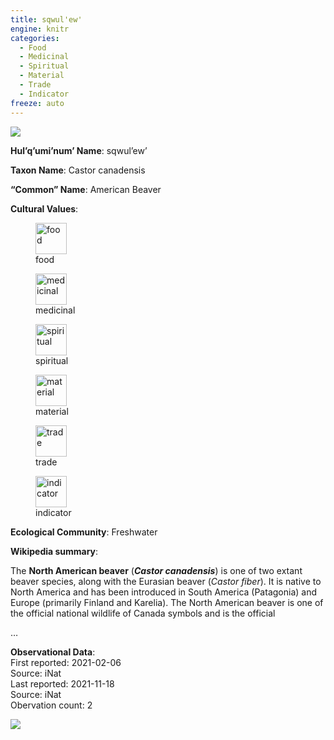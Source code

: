 ```yaml
---
title: sqwul'ew'
engine: knitr
categories:
  - Food
  - Medicinal
  - Spiritual
  - Material
  - Trade
  - Indicator
freeze: auto
---
```

![](https://inaturalist-open-data.s3.amazonaws.com/photos/249990599/medium.jpeg){fig-alt="sqwul'ew' - American Beaver"}

**Hul'q'umi'num' Name**: sqwul'ew'

**Taxon Name**: Castor canadensis

**"Common" Name**: American Beaver

**Cultural Values**:  

::: {layout-nrow=1 style="width:60%"}
![food](/files/food.svg){width=50px}

![medicinal](/files/medicinal.svg){width=50px}

![spiritual](/files/spiritual.svg){width=50px}

![material](/files/material.svg){width=50px}

![trade](/files/trade.svg){width=50px}

![indicator](/files/indicator.svg){width=50px}
:::

**Ecological Community**: Freshwater

**Wikipedia summary**:  
<p class="mw-empty-elt">
</p>

The <b>North American beaver</b> (<i><b>Castor canadensis</b></i>) is one of two extant beaver species, along with the Eurasian beaver (<i>Castor fiber</i>). It is native to North America and has been introduced in South America (Patagonia) and Europe (primarily Finland and Karelia). The North American beaver is one of the official national wildlife of Canada symbols and is the official</p>...

**Observational Data**:   
First reported: 2021-02-06  
Source: iNat  
Last reported: 2021-11-18  
Source: iNat  
Obervation count: 2

![](community_dist.png)

